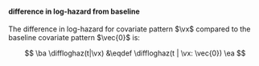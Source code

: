 :::{#def-difflog-hazard-from-baseline}

#### difference in log-hazard from baseline
::: notes
The difference in log-hazard for covariate pattern $\vx$
compared to the baseline covariate pattern $\vec{0}$ is:
:::

$$
\ba
\diffloghaz(t|\vx)
&\eqdef \diffloghaz(t | \vx: \vec{0})
\ea
$$
:::
